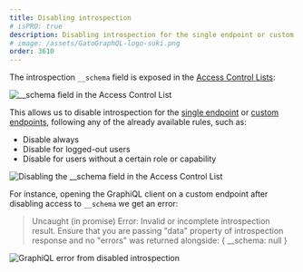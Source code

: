 ```yaml
---
title: Disabling introspection
# isPRO: true
description: Disabling introspection for the single endpoint or custom endpoints via Access Control.
# image: /assets/GatoGraphQL-logo-suki.png
order: 3610
---
```


The introspection `__schema` field is exposed in the [Access Control Lists](../../use/defining-access-control):

![__schema field in the Access Control List](/assets/guides/downstream-pro/schema-introspection-field-in-acl.png "__schema field in the Access Control List")

This allows us to disable introspection for the [single endpoint](../../config/enabling-and-configuring-the-single-endpoint) or [custom endpoints](../../use/creating-a-custom-endpoint/), following any of the already available rules, such as:

- Disable always
- Disable for logged-out users
- Disable for users without a certain role or capability

![Disabling the __schema field in the Access Control List](/assets/guides/downstream-pro/disabling-schema-introspection-field-in-acl.png "Disabling the __schema field in the Access Control List")

For instance, opening the GraphiQL client on a custom endpoint after disabling access to `__schema` we get an error:

> Uncaught (in promise) Error: Invalid or incomplete introspection result. Ensure that you are passing "data" property of introspection response and no "errors" was returned alongside: \{ __schema: null \}

![GraphiQL error from disabled introspection](/assets/guides/downstream-pro/introspection-disabled-graphiql-error.png "GraphiQL error from disabled introspection")
